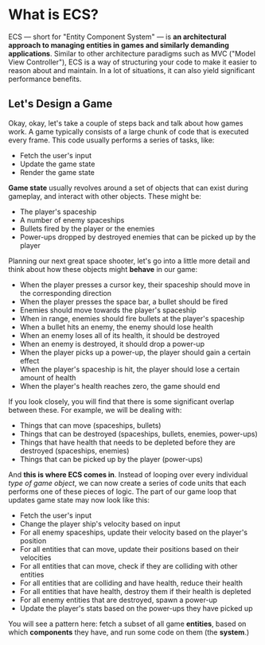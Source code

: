 # What is ECS?

ECS — short for "Entity Component System" — is **an architectural approach to managing entities in games and similarly demanding applications**. Similar to other architecture paradigms such as MVC ("Model View Controller"), ECS is a way of structuring your code to make it easier to reason about and maintain. In a lot of situations, it can also yield significant performance benefits.

## Let's Design a Game

Okay, okay, let's take a couple of steps back and talk about how games work. A game typically consists of a large chunk of code that is executed every frame. This code usually performs a series of tasks, like:

- Fetch the user's input
- Update the game state
- Render the game state

**Game state** usually revolves around a set of objects that can exist during gameplay, and interact with other objects. These might be:

- The player's spaceship
- A number of enemy spaceships
- Bullets fired by the player or the enemies
- Power-ups dropped by destroyed enemies that can be picked up by the player

Planning our next great space shooter, let's go into a little more detail and think about how these objects might **behave** in our game:

- When the player presses a cursor key, their spaceship should move in the corresponding direction
- When the player presses the space bar, a bullet should be fired
- Enemies should move towards the player's spaceship
- When in range, enemies should fire bullets at the player's spaceship
- When a bullet hits an enemy, the enemy should lose health
- When an enemy loses all of its health, it should be destroyed
- When an enemy is destroyed, it should drop a power-up
- When the player picks up a power-up, the player should gain a certain effect
- When the player's spaceship is hit, the player should lose a certain amount of health
- When the player's health reaches zero, the game should end

If you look closely, you will find that there is some significant overlap between these. For example, we will be dealing with:

- Things that can move (spaceships, bullets)
- Things that can be destroyed (spaceships, bullets, enemies, power-ups)
- Things that have health that needs to be depleted before they are destroyed (spaceships, enemies)
- Things that can be picked up by the player (power-ups)

And **this is where ECS comes in**. Instead of looping over every individual _type of game object_, we can now create a series of code units that each performs one of these pieces of logic. The part of our game loop that updates game state may now look like this:

- Fetch the user's input
- Change the player ship's velocity based on input
- For all enemy spaceships, update their velocity based on the player's position
- For all entities that can move, update their positions based on their velocities
- For all entities that can move, check if they are colliding with other entities
- For all entities that are colliding and have health, reduce their health
- For all entities that have health, destroy them if their health is depleted
- For all enemy entities that are destroyed, spawn a power-up
- Update the player's stats based on the power-ups they have picked up

You will see a pattern here: fetch a subset of all game **entities**, based on which **components** they have, and run some code on them (the **system**.)
